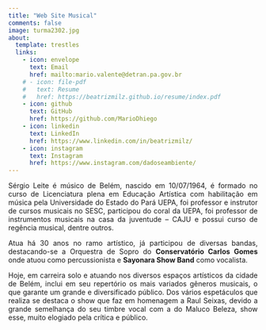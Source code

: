 ---
title: "Web Site Musical"
comments: false
image: turma2302.jpg
about:
  template: trestles
  links:
    - icon: envelope
      text: Email
      href: mailto:mario.valente@detran.pa.gov.br
    # - icon: file-pdf
    #   text: Resume
    #   href: https://beatrizmilz.github.io/resume/index.pdf  
    - icon: github
      text: GitHub
      href: https://github.com/MarioDhiego
    - icon: linkedin
      text: LinkedIn
      href: https://www.linkedin.com/in/beatrizmilz/  
    - icon: instagram
      text: Instagram
      href: https://www.instagram.com/dadoseambiente/   
---

```{=html}
<style>
  body{text-align: justify}
</style>
```

::: {#hero-heading}
Sérgio Leite é músico de Belém, nascido em 10/07/1964, é formado no curso de Licenciatura plena em Educação Artística com habilitação em música pela Universidade do Estado do Pará UEPA, foi professor e instrutor de cursos musicais no SESC, participou do coral da UEPA, foi professor de instrumentos musicais na casa da juventude – CAJU e possui curso de regência musical, dentre outros.

Atua há 30 anos no ramo artístico, já participou de diversas bandas, destacando-se a Orquestra de Sopro do **Conservatório Carlos Gomes** onde atuou como percussionista e **Sayonara Show Band** como vocalista.

Hoje, em carreira solo e atuando nos diversos espaços artísticos da cidade de Belém, inclui em seu repertório os mais variados gêneros musicais, o que garante um grande e diversificado público. Dos vários espetáculos que realiza se destaca o show que faz em homenagem a Raul Seixas, devido a grande semelhança do seu timbre vocal com a do Maluco Beleza, show esse, muito elogiado pela crítica e público.
:::
